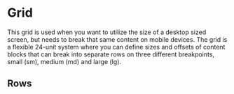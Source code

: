 
<Meta
    title="Grid/grid"
    component={Row}
/>

# Grid

This grid is used when you want to utilize the size of a desktop sized screen, but needs to break
that same content on mobile devices. The grid is a flexible 24-unit system where you can define sizes and offsets
of content blocks that can break into separate rows on three different breakpoints, small (sm), medium (md) and large (lg).

## Rows
<Preview>
  <Story name="color">
    <Row>
        <Col span={24} />
    </Row>
  </Story>
</Preview>
